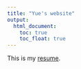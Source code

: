 ```yaml
---
title: "Yue's website"
output: 
  html_document:
    toc: true
    toc_float: true
---
```



This is my [resume](Resume.html).
